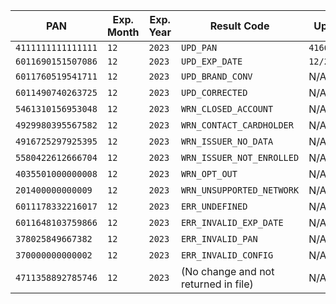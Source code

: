 | PAN                | Exp. Month | Exp. Year | Result Code                          | Update Details     |
|--------------------|------------|-----------|--------------------------------------|--------------------|
| `4111111111111111` | `12`       | `2023`    | `UPD_PAN`                            | `4166676667666746` |
| `6011690151507086` | `12`       | `2023`    | `UPD_EXP_DATE`                       | `12/2026`          |
| `6011760519541711` | `12`       | `2023`    | `UPD_BRAND_CONV`                     | N/A                |
| `6011490740263725` | `12`       | `2023`    | `UPD_CORRECTED`                      | N/A                |
| `5461310156953048` | `12`       | `2023`    | `WRN_CLOSED_ACCOUNT`                 | N/A                |
| `4929980395567582` | `12`       | `2023`    | `WRN_CONTACT_CARDHOLDER`             | N/A                |
| `4916725297925395` | `12`       | `2023`    | `WRN_ISSUER_NO_DATA`                 | N/A                |
| `5580422612666704` | `12`       | `2023`    | `WRN_ISSUER_NOT_ENROLLED`            | N/A                |
| `4035501000000008` | `12`       | `2023`    | `WRN_OPT_OUT`                        | N/A                |
| `201400000000009`  | `12`       | `2023`    | `WRN_UNSUPPORTED_NETWORK`            | N/A                |
| `6011178332216017` | `12`       | `2023`    | `ERR_UNDEFINED`                      | N/A                |
| `6011648103759866` | `12`       | `2023`    | `ERR_INVALID_EXP_DATE`               | N/A                |
| `378025849667382`  | `12`       | `2023`    | `ERR_INVALID_PAN`                    | N/A                |
| `370000000000002`  | `12`       | `2023`    | `ERR_INVALID_CONFIG`                 | N/A                |
| `4711358892785746` | `12`       | `2023`    | (No change and not returned in file) | N/A                |
